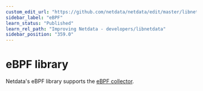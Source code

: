 ```yaml
---
custom_edit_url: "https://github.com/netdata/netdata/edit/master/libnetdata/ebpf/README.md"
sidebar_label: "eBPF"
learn_status: "Published"
learn_rel_path: "Improving Netdata - developers/libnetdata"
sidebar_position: "359.0"
---
```



# eBPF library

Netdata's eBPF library supports the [eBPF collector](/docs/data-collection/monitor-anything/System%20Metrics/Kernel-traces-metrics-eBPF).

